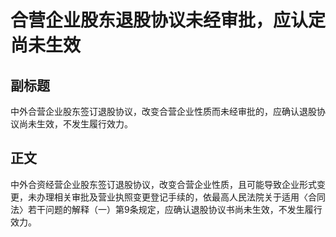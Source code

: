 # 合营企业股东退股协议未经审批，应认定尚未生效
## 副标题
中外合营企业股东签订退股协议，改变合营企业性质而未经审批的，应确认退股协议尚未生效，不发生履行效力。
## 正文
中外合资经营企业股东签订退股协议，改变合营企业性质，且可能导致企业形式变更，未办理相关审批及营业执照变更登记手续的，依最高人民法院关于适用〈合同法〉若干问题的解释（一）第9条规定，应确认退股协议书尚未生效，不发生履行效力。